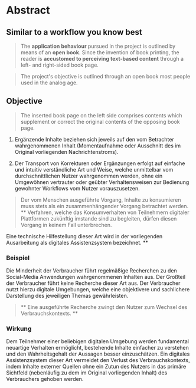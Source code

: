 # Abstract

## Similar to a workflow you know best

> The **application behaviour** pursued in the project is outlined by means of
> an **open book**. Since the invention of book printing, the reader is
> **accustomed to perceiving text-based content** through a left- and
> right-sided book page.

<ByExample />

> The project's objective is outlined through an open book most people used in
> the analog age.

## Objective

> The inserted book page on the left side comprises contents which supplement or
> correct the original contents of the opposing book page.

1. Ergänzende Inhalte beziehen sich jeweils auf den vom Betrachter
   wahrgenommenen Inhalt (Momentaufnahme oder Ausschnitt des im Original
   vorliegenden Nachrichtenstroms).

2. Der Transport von Korrekturen oder Ergänzungen erfolgt auf einfache und
   intuitiv verständliche Art und Weise, welche unmittelbar vom
   durchschnittlichen Nutzer wahrgenommen werden, ohne ein Umgewöhnen vertrauter
   oder geübter Verhaltensweisen zur Bedienung gewohnter Workflows vom Nutzer
   vorauszusetzen.

> Der vom Menschen ausgeführte Vorgang, Inhalte zu konsumieren muss stets als
> ein zusammenhängender Vorgang betrachtet werden. \*\* Verfahren, welche das
> Konsumverhalten von Teilnehmern digitaler Plattformen zukünftig imstande sind
> zu begleiten, dürfen diesen Vorgang in keinem Fall unterbrechen.

Eine technische Hilfestellung dieser Art wird in der vorliegenden Ausarbeitung
als digitales Assistenzsystem bezeichnet. \*\*

### Beispiel

Die Minderheit der Verbraucher führt regelmäßige Recherchen zu den Social-Media
Anwendungen wahrgenommenen Inhalten aus. Der Großteil der Verbraucher führt
keine Recherche dieser Art aus. Der Verbraucher nutzt hierzu digitale
Umgebungen, welche eine objektivere und sachlichere Darstellung des jeweiligen
Themas gewährleisten.

> ** Eine ausgeführte Recherche zwingt den Nutzer zum Wechsel des
> Verbrauchskontexts. **

### Wirkung

Dem Teilnehmer einer beliebigen digitalen Umgebung werden fundamental neuartige
Verhalten ermöglicht, bestehende Inhalte einfacher zu verstehen und den
Wahrheitsgehalt der Aussagen besser einzuschätzen. Ein digitales Assistenzsystem
dieser Art vermeidet den Verlust des Verbrauchskontexts, indem Inhalte externer
Quellen ohne ein Zutun des Nutzers in das primäre Sichtfeld (nebenläufig zu dem
im Original vorliegenden Inhalt) des Verbrauchers gehoben werden.
